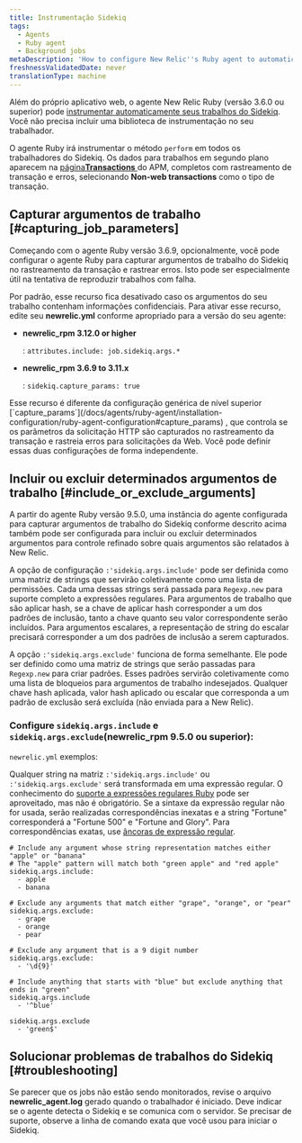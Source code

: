 ```yaml
---
title: Instrumentação Sidekiq
tags:
  - Agents
  - Ruby agent
  - Background jobs
metaDescription: 'How to configure New Relic''s Ruby agent to automatically instrument Sidekiq jobs for background processes, transaction traces, and traced errors.'
freshnessValidatedDate: never
translationType: machine
---
```


Além do próprio aplicativo web, o agente New Relic Ruby (versão 3.6.0 ou superior) pode [instrumentar automaticamente seus trabalhos do Sidekiq](/docs/agents/ruby-agent/background-jobs/monitoring-ruby-background-processes-daemons). Você não precisa incluir uma biblioteca de instrumentação no seu trabalhador.

O agente Ruby irá instrumentar o método `perform` em todos os trabalhadores do Sidekiq. Os dados para trabalhos em segundo plano aparecem na [página<DoNotTranslate>**Transactions**</DoNotTranslate> ](/docs/apm/applications-menu/features/monitoring-background-processes#ui)do APM, completos com rastreamento de transação e erros, selecionando <DoNotTranslate>**Non-web transactions**</DoNotTranslate> como o tipo de transação.

## Capturar argumentos de trabalho [#capturing_job_parameters]

Começando com o agente Ruby versão 3.6.9, opcionalmente, você pode configurar o agente Ruby para capturar argumentos de trabalho do Sidekiq no rastreamento da transação e rastrear erros. Isto pode ser especialmente útil na tentativa de reproduzir trabalhos com falha.

Por padrão, esse recurso fica desativado caso os argumentos do seu trabalho contenham informações confidenciais. Para ativar esse recurso, edite seu <DoNotTranslate>**newrelic.yml**</DoNotTranslate> conforme apropriado para a versão do seu agente:

* <DoNotTranslate>**newrelic_rpm 3.12.0 or higher**</DoNotTranslate>

  : `attributes.include: job.sidekiq.args.*`

* <DoNotTranslate>**newrelic_rpm 3.6.9 to 3.11.x**</DoNotTranslate>

  : `sidekiq.capture_params: true`

<Callout variant="tip">
  Esse recurso é diferente da configuração genérica de nível superior [`capture_params`](/docs/agents/ruby-agent/installation-configuration/ruby-agent-configuration#capture_params) , que controla se os parâmetros da solicitação HTTP são capturados no rastreamento da transação e rastreia erros para solicitações da Web. Você pode definir essas duas configurações de forma independente.
</Callout>

## Incluir ou excluir determinados argumentos de trabalho [#include_or_exclude_arguments]

A partir do agente Ruby versão 9.5.0, uma instância do agente configurada para capturar argumentos de trabalho do Sidekiq conforme descrito acima também pode ser configurada para incluir ou excluir determinados argumentos para controle refinado sobre quais argumentos são relatados à New Relic.

A opção de configuração `:'sidekiq.args.include'` pode ser definida como uma matriz de strings que servirão coletivamente como uma lista de permissões. Cada uma dessas strings será passada para `Regexp.new` para suporte completo a expressões regulares. Para argumentos de trabalho que são aplicar hash, se a chave de aplicar hash corresponder a um dos padrões de inclusão, tanto a chave quanto seu valor correspondente serão incluídos. Para argumentos escalares, a representação de string do escalar precisará corresponder a um dos padrões de inclusão a serem capturados.

A opção `:'sidekiq.args.exclude'` funciona de forma semelhante. Ele pode ser definido como uma matriz de strings que serão passadas para `Regexp.new` para criar padrões. Esses padrões servirão coletivamente como uma lista de bloqueios para argumentos de trabalho indesejados. Qualquer chave hash aplicada, valor hash aplicado ou escalar que corresponda a um padrão de exclusão será excluída (não enviada para a New Relic).

### Configure `sidekiq.args.include` e `sidekiq.args.exclude`(newrelic_rpm 9.5.0 ou superior):

`newrelic.yml` exemplos:

Qualquer string na matriz `:'sidekiq.args.include'` ou `:'sidekiq.args.exclude'` será transformada em uma expressão regular. O conhecimento do [suporte a expressões regulares Ruby](https://ruby-doc.org/3.2.2/Regexp.html) pode ser aproveitado, mas não é obrigatório. Se a sintaxe da expressão regular não for usada, serão realizadas correspondências inexatas e a string "Fortune" corresponderá a "Fortune 500" e "Fortune and Glory". Para correspondências exatas, use [âncoras de expressão regular](https://ruby-doc.org/3.2.2/Regexp.html#class-Regexp-label-Anchors).

```
# Include any argument whose string representation matches either "apple" or "banana"
# The "apple" pattern will match both "green apple" and "red apple"
sidekiq.args.include:
  - apple
  - banana

# Exclude any arguments that match either "grape", "orange", or "pear"
sidekiq.args.exclude:
  - grape
  - orange
  - pear

# Exclude any argument that is a 9 digit number
sidekiq.args.exclude:
  - '\d{9}'

# Include anything that starts with "blue" but exclude anything that ends in "green"
sidekiq.args.include
  - '^blue'

sidekiq.args.exclude
  - 'green$'
```

## Solucionar problemas de trabalhos do Sidekiq [#troubleshooting]

Se parecer que os jobs não estão sendo monitorados, revise o arquivo <DoNotTranslate>**newrelic_agent.log**</DoNotTranslate> gerado quando o trabalhador é iniciado. Deve indicar se o agente detecta o Sidekiq e se comunica com o servidor. Se precisar de suporte, observe a linha de comando exata que você usou para iniciar o Sidekiq.